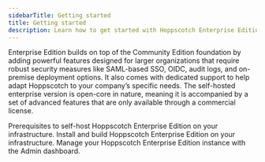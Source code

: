 ```yaml
---
sidebarTitle: Getting started
title: Getting started
description: Learn how to get started with Hoppscotch Enterprise Edition.
---
```


Enterprise Edition builds on top of the Community Edition foundation by adding powerful features designed for larger organizations that require robust security measures like SAML-based SSO, OIDC, audit logs, and on-premise deployment options. It also comes with dedicated support to help adapt Hoppscotch to your company’s specific needs. The self-hosted enterprise version is open-core in nature, meaning it is accompanied by a set of advanced features that are only available through a commercial license.

<CardGroup cols={1}>
  <Card title="Prerequisites" iconType="light" icon="circle-arrow-right" href="/documentation/self-host/enterprise-edition/prerequisites">
    Prerequisites to self-host Hoppscotch Enterprise Edition on your infrastructure.
  </Card>
  <Card title="Install and build" iconType="light" icon="circle-arrow-right" href="/documentation/self-host/enterprise-edition/install-and-build">
    Install and build Hoppscotch Enterprise Edition on your infrastructure.
  </Card>
  <Card title="Admin dashboard" iconType="light" icon="circle-arrow-right" href="/documentation/self-host/enterprise-edition/admin-dashboard">
    Manage your Hoppscotch Enterprise Edition instance with the Admin dashboard.
  </Card>
</CardGroup>
